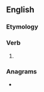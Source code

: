 ==English==

===Etymology===
{{suffix|en|charm|eth}}

===Verb===
{{head|en|verb form}}

# {{en-archaic third-person singular of|charm}}

===Anagrams===
* {{anagrams|en|a=acehhmrt|marcheth}}